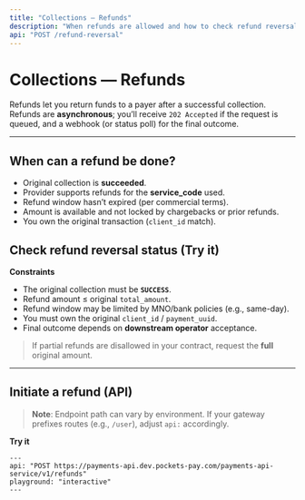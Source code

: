 ```yaml
---
title: "Collections — Refunds"
description: "When refunds are allowed and how to check refund reversal status."
api: "POST /refund-reversal"
---
```


# Collections — Refunds

Refunds let you return funds to a payer after a successful collection. Refunds are **asynchronous**; you’ll receive `202 Accepted` if the request is queued, and a webhook (or status poll) for the final outcome.

---

## When can a refund be done?
- Original collection is **succeeded**.
- Provider supports refunds for the **service_code** used.
- Refund window hasn’t expired (per commercial terms).
- Amount is available and not locked by chargebacks or prior refunds.
- You own the original transaction (`client_id` match).

## Check refund reversal status (Try it)
<ParamField body="request_uuid" type="string" required placeholder="A333RTYUT" />


**Constraints**

- The original collection must be **`SUCCESS`**.
- Refund amount ≤ original `total_amount`.
- Refund window may be limited by MNO/bank policies (e.g., same-day).
- You must own the original `client_id` / `payment_uuid`.
- Final outcome depends on **downstream operator** acceptance.

> If partial refunds are disallowed in your contract, request the **full** original amount.

---

## Initiate a refund (API)

> **Note**: Endpoint path can vary by environment. If your gateway prefixes routes (e.g., `/user`), adjust `api:` accordingly.

**Try it**

```mdx
---
api: "POST https://payments-api.dev.pockets-pay.com/payments-api-service/v1/refunds"
playground: "interactive"
---

